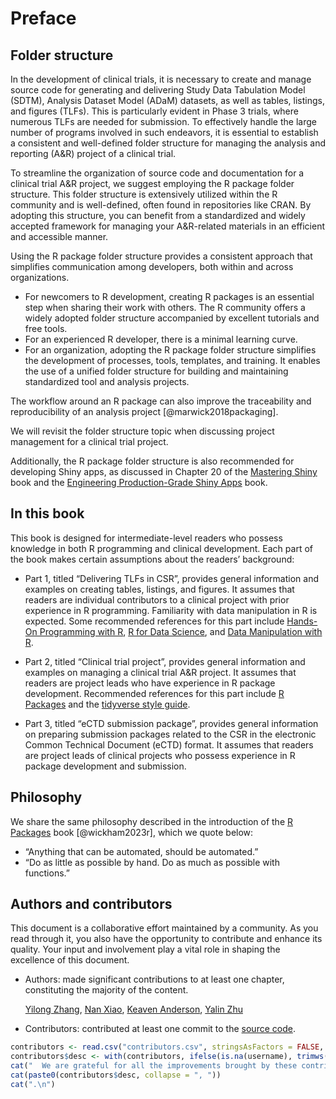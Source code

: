 # Preface {.unnumbered}

## Folder structure {.unnumbered}

In the development of clinical trials, it is necessary to create and manage
source code for generating and delivering Study Data Tabulation Model (SDTM),
Analysis Dataset Model (ADaM) datasets, as well as tables, listings, and
figures (TLFs). This is particularly evident in Phase 3 trials, where numerous
TLFs are needed for submission. To effectively handle the large number of
programs involved in such endeavors, it is essential to establish a consistent
and well-defined folder structure for managing the analysis and reporting (A&R)
project of a clinical trial.

To streamline the organization of source code and documentation for a
clinical trial A&R project, we suggest employing the R package folder structure.
This folder structure is extensively utilized within the R community and is
well-defined, often found in repositories like CRAN. By adopting this structure,
you can benefit from a standardized and widely accepted framework for managing
your A&R-related materials in an efficient and accessible manner.

Using the R package folder structure provides a consistent approach that
simplifies communication among developers, both within and across organizations.

- For newcomers to R development, creating R packages is an essential step
  when sharing their work with others. The R community offers a widely adopted
  folder structure accompanied by excellent tutorials and free tools.
- For an experienced R developer, there is a minimal learning curve.
- For an organization, adopting the R package folder structure simplifies
  the development of processes, tools, templates, and training.
  It enables the use of a unified folder structure for building and
  maintaining standardized tool and analysis projects.

The workflow around an R package can also improve the traceability and
reproducibility of an analysis project [@marwick2018packaging].

We will revisit the folder structure topic when discussing project management
for a clinical trial project.

Additionally, the R package folder structure is also recommended for developing
Shiny apps, as discussed in Chapter 20 of the
[Mastering Shiny](https://mastering-shiny.org/scaling-packaging.html) book
and the [Engineering Production-Grade Shiny Apps](https://engineering-shiny.org/golem.html) book.

## In this book {.unnumbered}

This book is designed for intermediate-level readers who possess knowledge
in both R programming and clinical development. Each part of the book makes
certain assumptions about the readers' background:

- Part 1, titled "Delivering TLFs in CSR", provides general information and
  examples on creating tables, listings, and figures. It assumes that readers
  are individual contributors to a clinical project with prior experience in
  R programming. Familiarity with data manipulation in R is expected.
  Some recommended references for this part include
  [Hands-On Programming with R](https://rstudio-education.github.io/hopr/),
  [R for Data Science](https://r4ds.had.co.nz/), and
  [Data Manipulation with R](https://doi.org/10.1007/978-0-387-74731-6).

- Part 2, titled "Clinical trial project", provides general information and
  examples on managing a clinical trial A&R project. It assumes that readers
  are project leads who have experience in R package development.
  Recommended references for this part include
  [R Packages](https://r-pkgs.org/) and the
  [tidyverse style guide](https://style.tidyverse.org/).

- Part 3, titled "eCTD submission package", provides general information on
  preparing submission packages related to the CSR in the
  electronic Common Technical Document (eCTD) format.
  It assumes that readers are project leads of clinical projects who possess
  experience in R package development and submission.

## Philosophy {.unnumbered}

We share the same philosophy described in the introduction of the
[R Packages](https://r-pkgs.org/introduction.html#sec-intro-phil)
book [@wickham2023r], which we quote below:

- "Anything that can be automated, should be automated."
- "Do as little as possible by hand. Do as much as possible with functions."

## Authors and contributors {.unnumbered}

This document is a collaborative effort maintained by a community.
As you read through it, you also have the opportunity to contribute
and enhance its quality. Your input and involvement play a vital role
in shaping the excellence of this document.

- Authors: made significant contributions to at least one chapter,
  constituting the majority of the content.

  [Yilong Zhang](https://elong0527.github.io/),
  [Nan Xiao](https://nanx.me/),
  [Keaven Anderson](https://keaven.github.io/),
  [Yalin Zhu](https://yalin.netlify.app/)

- Contributors: contributed at least one commit to the
  [source code](https://github.com/elong0527/r4csr).

```r
contributors <- read.csv("contributors.csv", stringsAsFactors = FALSE, na.strings = "")
contributors$desc <- with(contributors, ifelse(is.na(username), trimws(name), paste0(trimws(name), " (\\@", trimws(username), ")")))
cat("  We are grateful for all the improvements brought by these contributors (in chronological order): ", sep = "")
cat(paste0(contributors$desc, collapse = ", "))
cat(".\n")
```
